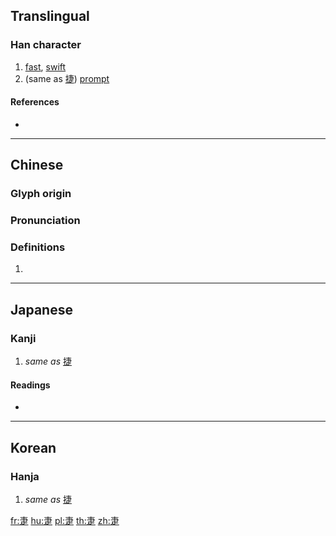 {{character info/new}}
==Translingual==

===Han character===
{{Han char|rn=103|rad=疋|as=03|sn=8|four=50801|canj=JLYO}}

# [[fast]], [[swift]]
# (same as [[捷]]) [[prompt]]

====References====
* {{Han ref|kx=0767.190|dkj=21997|dj=1177.200|hdz=42749.040|uh=758C|ud=30092|bh=CD73|bd=52595}}

----

==Chinese==
{{zh-forms}}

===Glyph origin===
{{Han etym}}

===Pronunciation===
{{zh-pron
|m=jié
|c=zit3,zit6
|mc=y
|oc=y
|ma=
|cat=a
}}

===Definitions===
{{zh-hanzi}}

# {{rfdef|lang=zh}}

----

==Japanese==

===Kanji===
{{ja-kanji|grade=|rs=疋03}}

# ''same as'' [[捷]]

====Readings====
* {{ja-readings|on=[[しょう]] (shō), [[そう]] (sō)}}

----

==Korean==

===Hanja===
{{ko-hanja|hangeul=섭|eumhun=|rv=seop|mr=sŏp|y=sep}}

# ''same as'' [[捷]]

[[fr:疌]]
[[hu:疌]]
[[pl:疌]]
[[th:疌]]
[[zh:疌]]